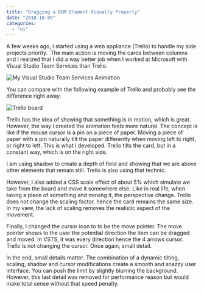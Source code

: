 ```yaml
---
title: "Dragging a DOM Element Visually Properly"
date: "2018-10-09"
categories: 
  - "ui"
---
```


A few weeks ago, I started using a web appliance (Trello) to handle my side projects priority.  The main action is moving the cards between columns and I realized that I did a way better job when I worked at Microsoft with Visual Studio Team Services than Trello. 

![My Visual Studio Team Services Animation](images/2018-08-04_20-51-05.gif)

You can compare with the following example of Trello and probably see the difference right away.

![Trello board](images/2018-08-04_21-10-35.gif)

Trello has the idea of showing that something is in motion, which is great. However, the way I created the animation feels more natural. The concept is like if the mouse cursor is a pin on a piece of paper. Moving a piece of paper with a pin naturally tilt the paper differently when moving left to right, or right to left. This is what I developed. Trello tilts the card, but in a constant way, which is on the right side.

I am using shadow to create a depth of field and showing that we are above other elements that remain still. Trello is also using that technic.

However, I also added a CSS scale effect of about 5% which simulate we take from the board and move it somewhere else. Like in real life, when taking a piece of something and moving it, the perspective change. Trello does not change the scaling factor, hence the card remains the same size. In my view, the lack of scaling removes the realistic aspect of the movement.

Finally, I changed the cursor icon to to be the move pointer. The move pointer shows to the user the potential direction the item can be dragged and moved. In VSTS, it was every direction hence the 4 arrows cursor. Trello is not changing the cursor. Once again, small detail.

In the end, small details matter. The combination of a dynamic tilting, scaling, shadow and cursor modifications create a smooth and snazzy user interface. You can push the limit by slightly blurring the background. However, this last detail was removed for performance reason but would make total sense without that speed penalty.
